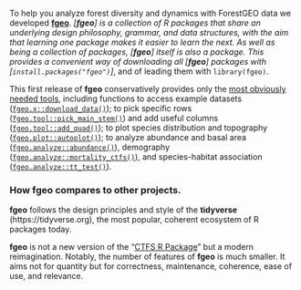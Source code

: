 To help you analyze forest diversity and dynamics with ForestGEO data we developed [__fgeo__](https://forestgeo.github.io/fgeo/). _[__fgeo__] is a collection of R packages that share an underlying design philosophy, grammar, and data structures, with the aim that learning one package makes it easier to learn the next. As well as being a collection of packages, [__fgeo__] itself is also a package. This provides a convenient way of downloading all [__fgeo__] packages with [`install.packages("fgeo")`]_, and of leading them with `library(fgeo)`. 

This first release of __fgeo__ conservatively provides only the [most obviously needed tools](https://forestgeo.github.io/fgeo/articles/siteonly/reference.html), including functions to access example datasets ([`fgeo.x::download_data()`](https://forestgeo.github.io/fgeo.x/reference/download_data)); to pick specific rows ([`fgeo.tool::pick_main_stem()`](https://forestgeo.github.io/fgeo.tool/reference/pick_main_stem)) and add useful columns ([`fgeo.tool::add_quad()`](https://forestgeo.github.io/fgeo.tool/reference/add_var)); to plot species distribution and topography ([`fgeo.plot::autoplot()`](https://forestgeo.github.io/fgeo.plot/reference/autoplot.sp_elev)); to analyze abundance and basal area ([`fgeo.analyze::abundance()`](https://forestgeo.github.io/fgeo.analyze/reference/abundance)), demography ([`fgeo.analyze::mortality_ctfs()`](https://forestgeo.github.io/fgeo.analyze/reference/recruitment_ctfs)), and species-habitat association ([`fgeo.analyze::tt_test()`](https://forestgeo.github.io/fgeo.analyze/reference/tt_test)).

### How __fgeo__ compares to other projects.

__fgeo__ follows the design principles and style of the __tidyverse__ (https://tidyverse.org), the most popular, coherent ecosystem of R packages today.

__fgeo__ is not a new version of the "[CTFS R Package](http://ctfs.si.edu/Public/CTFSRPackage/)" but a modern reimagination. Notably, the number of features of __fgeo__ is much smaller. It aims not for quantity but for correctness, maintenance, coherence, ease of use, and relevance.
